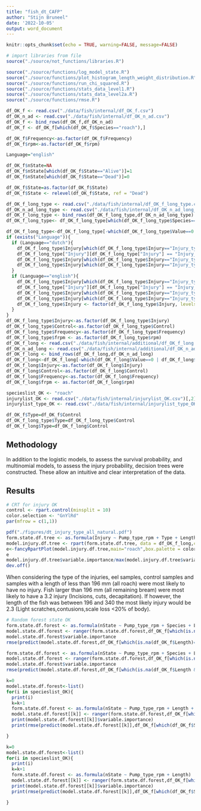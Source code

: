 ```yaml
---
title: "fish_dt_CAFP"
author: "Stijn Bruneel"
date: '2022-10-05'
output: word_document
---
```


```r
knitr::opts_chunk$set(echo = TRUE, warning=FALSE, message=FALSE)
```

```r
# import libraries from file
source("./source/not_functions/libraries.R")
```

```r
source("./source/functions/log_model_state.R")
source("./source/functions/plot_histogram_length_weight_distribution.R")
source("./source/functions/run_chi_squared.R")
source("./source/functions/stats_data_level1.R")
source("./source/functions/stats_data_level2a.R")
source("./source/functions/rmse.R")
```

```r
df_OK_f <- read.csv("./data/fish/internal/df_OK_f.csv")
df_OK_n_ad <- read.csv("./data/fish/internal/df_OK_n_ad.csv")
df_OK_f <- bind_rows(df_OK_f,df_OK_n_ad)
df_OK_f <- df_OK_f[which(df_OK_f$Species=="roach"),]

df_OK_f$Frequency<-as.factor(df_OK_f$Frequency)
df_OK_f$rpm<-as.factor(df_OK_f$rpm)

Language="english"

df_OK_f$nState=NA
df_OK_f$nState[which(df_OK_f$State=="Alive")]=1
df_OK_f$nState[which(df_OK_f$State=="Dead")]=0

df_OK_f$State=as.factor(df_OK_f$State)
df_OK_f$State <- relevel(df_OK_f$State, ref = "Dead")
```

```r
df_OK_f_long_type <- read.csv("./data/fish/internal/df_OK_f_long_type.csv")
df_OK_n_ad_long_type <- read.csv("./data/fish/internal/df_OK_n_ad_long_type.csv")
df_OK_f_long_type <- bind_rows(df_OK_f_long_type,df_OK_n_ad_long_type)
df_OK_f_long_type<- df_OK_f_long_type[which(df_OK_f_long_type$Species=="roach"),]

df_OK_f_long_type<-df_OK_f_long_type[-which(df_OK_f_long_type$Value==0 | df_OK_f_long_type$Injury=="Injury_type_dead"),]
if (exists("Language")){
  if (Language=="dutch"){
    df_OK_f_long_type$Injury[which(df_OK_f_long_type$Injury=="Injury_type_no")] = "geen"
    df_OK_f_long_type["Injury"][df_OK_f_long_type["Injury"] == "Injury_type_no"] <- "geen"
    df_OK_f_long_type$Injury[which(df_OK_f_long_type$Injury=="Injury_type_slight")] <- "licht"
    df_OK_f_long_type$Injury[which(df_OK_f_long_type$Injury=="Injury_type_severe")] <- "zwaar"
  }
  if (Language=="english"){
    df_OK_f_long_type$Injury[which(df_OK_f_long_type$Injury=="Injury_type_no")] = "no"
    df_OK_f_long_type["Injury"][df_OK_f_long_type["Injury"] == "Injury_type_no"] <- "no"
    df_OK_f_long_type$Injury[which(df_OK_f_long_type$Injury=="Injury_type_slight")] <- "slight"
    df_OK_f_long_type$Injury[which(df_OK_f_long_type$Injury=="Injury_type_severe")] <- "severe"
    df_OK_f_long_type$Injury <- factor(df_OK_f_long_type$Injury, levels=c("no", "slight", "severe"))
  }
}
df_OK_f_long_type$Injury<-as.factor(df_OK_f_long_type$Injury)
df_OK_f_long_type$Control<-as.factor(df_OK_f_long_type$Control)
df_OK_f_long_type$Frequency<-as.factor(df_OK_f_long_type$Frequency)
df_OK_f_long_type$frpm <- as.factor(df_OK_f_long_type$rpm)
df_OK_f_long <- read.csv("./data/fish/internal/additional/df_OK_f_long.csv")
df_OK_n_ad_long <- read.csv("./data/fish/internal/additional/df_OK_n_ad_long.csv")
df_OK_f_long <- bind_rows(df_OK_f_long,df_OK_n_ad_long)
df_OK_f_long<-df_OK_f_long[-which(df_OK_f_long$Value==0 | df_OK_f_long$Injury=="Class_4"),]
df_OK_f_long$Injury<-as.factor(df_OK_f_long$Injury)
df_OK_f_long$Control<-as.factor(df_OK_f_long$Control)
df_OK_f_long$Frequency<-as.factor(df_OK_f_long$Frequency)
df_OK_f_long$frpm <- as.factor(df_OK_f_long$rpm)
```

```r
specieslist_OK <- "roach"
injurylist_OK <- read.csv("./data/fish/internal/injurylist_OK.csv")[,2]
injurylist_type_OK <- read.csv("./data/fish/internal/injurylist_type_OK.csv")[,2]
```

```r
df_OK_f$Type=df_OK_f$Control
df_OK_f_long_type$Type=df_OK_f_long_type$Control
df_OK_f_long$Type=df_OK_f_long$Control
```

## Methodology

In addition to the logistic models, to assess the survival probability, and multinomial models, to assess the injury probability, decision trees were constructed. These allow an intuitive and clear interpretation of the data. 

## Results


```r
# CRT for injury OK
control <- rpart.control(minsplit = 10)
color.selection <- "GnYlRd"
par(mfrow = c(1,1))

pdf("./figures/dt_injury_type_all_natural.pdf")
form.state.df.tree <- as.formula(Injury ~ Pump_type_rpm + Type + Length)
model.injury.df.tree <- rpart(form.state.df.tree, data = df_OK_f_long,control=control)
e<-fancyRpartPlot(model.injury.df.tree,main="roach",box.palette = color.selection, legend.x = NA, palettes = "PuRd", xflip=TRUE)
e
model.injury.df.tree$variable.importance/max(model.injury.df.tree$variable.importance)
dev.off()
```

When considering the type of the injuries, eel samples, control samples and samples with a length of less than 196 mm (all roach) were most likely to have no injury. Fish larger than 196 mm (all remaining bream) were most likely to have a 3.2 injury (Incisions, cuts, decapitation). If however, the length of the fish was between 196 and 340 the most likely injury would be 2.3 (Light scratches,contusions,scale loss \<20% of body).

```r
# Random forest state OK
form.state.df.forest <- as.formula(nState ~ Pump_type_rpm + Species + Length + Control)
model.state.df.forest <- ranger(form.state.df.forest,df_OK_f[which(is.na(df_OK_f$Length)==FALSE),],num.trees=500,respect.unordered.factors = "order",importance="permutation")
model.state.df.forest$variable.importance
rmse(predict(model.state.df.forest,df_OK_f[which(is.na(df_OK_f$Length)==FALSE),])$predictions,df_OK_f[which(is.na(df_OK_f$Length)==FALSE),])

form.state.df.forest <- as.formula(nState ~ Pump_type_rpm + Species + Length)
model.state.df.forest <- ranger(form.state.df.forest,df_OK_f[which(is.na(df_OK_f$Length & df_OK_f$Control=="pump")==FALSE),],num.trees=100,respect.unordered.factors = "order",importance="permutation")
model.state.df.forest$variable.importance
rmse(predict(model.state.df.forest,df_OK_f[which(is.na(df_OK_f$Length & df_OK_f$Control=="pump")==FALSE),])$predictions,df_OK_f[which(is.na(df_OK_f$Length & df_OK_f$Control=="pump")==FALSE),])

k=0
model.state.df.forest<-list()
for(i in specieslist_OK){
  print(i)
  k=k+1
  form.state.df.forest <- as.formula(nState ~ Pump_type_rpm + Length + Control)
  model.state.df.forest[[k]] <- ranger(form.state.df.forest,df_OK_f[which(df_OK_f$Species==i & is.na(df_OK_f$Length)==FALSE),],num.trees=100,respect.unordered.factors = "order",importance="permutation")
  print(model.state.df.forest[[k]]$variable.importance)
  print(rmse(predict(model.state.df.forest[[k]],df_OK_f[which(df_OK_f$Species==i & is.na(df_OK_f$Length)==FALSE),])$predictions,df_OK_f[which(df_OK_f$Species==i & is.na(df_OK_f$Length)==FALSE),]))

}

k=0
model.state.df.forest<-list()
for(i in specieslist_OK){
  print(i)
  k=k+1
  form.state.df.forest <- as.formula(nState ~ Pump_type_rpm + Length)
  model.state.df.forest[[k]] <- ranger(form.state.df.forest,df_OK_f[which(df_OK_f$Species==i & is.na(df_OK_f$Length)==FALSE & df_OK_f$Control=="pump"),],num.trees=100,respect.unordered.factors = "order",importance="permutation")
  print(model.state.df.forest[[k]]$variable.importance)
  print(rmse(predict(model.state.df.forest[[k]],df_OK_f[which(df_OK_f$Species==i & is.na(df_OK_f$Length)==FALSE & df_OK_f$Control=="pump"),])$predictions,df_OK_f[which(df_OK_f$Species==i & is.na(df_OK_f$Length)==FALSE & df_OK_f$Control=="pump"),]))

}
```

